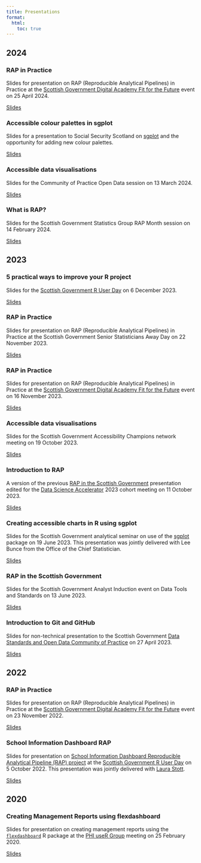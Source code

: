 ```yaml
---
title: Presentations
format: 
  html:
    toc: true
---
```


## 2024

### RAP in Practice

Slides for presentation on RAP (Reproducible Analytical Pipelines) in Practice at the [Scottish Government Digital Academy Fit for the Future](https://digitalacademy.arlo.co/courses/112-fit-for-the-future-leading-a-modern-statistical-service?e=2f5fd1d61f1240239af248e29ede693d) event on 25 April 2024.

[Slides](../2024-04-25_fit-for-the-future/slides.html){.external target="_blank"}

### Accessible colour palettes in sgplot

Slides for a presentation to Social Security Scotland on [sgplot](https://scotgovanalysis.github.io/sgplot/) and the opportunity for adding new colour palettes.

[Slides](../2024-04-11_sgplot-colour-palettes/slides.html){.external target="_blank"}

### Accessible data visualisations

Slides for the Community of Practice Open Data session on 13 March 2024.

[Slides](../2024-03-13_accessible-data-vis/slides.html){.external target="_blank"}

### What is RAP?

Slides for the Scottish Government Statistics Group RAP Month session on 14 February 2024.

[Slides](../2024-02-14_rap-month/slides.html){.external target="_blank"}


## 2023

### 5 practical ways to improve your R project

Slides for the [Scottish Government R User Day](https://datasciencescotland.github.io/R-user-day-talks/2023-12-06/agenda.html) on 6 December 2023.

[Slides](../2023-12-06_r-user-day/slides.html){.external target="_blank"}


### RAP in Practice

Slides for presentation on RAP (Reproducible Analytical Pipelines) in Practice at the Scottish Government Senior Statisticians Away Day on 22 November 2023.

[Slides](../2023-11-22_senior-stats/slides.html){.external target="_blank"}


### RAP in Practice

Slides for presentation on RAP (Reproducible Analytical Pipelines) in Practice at the [Scottish Government Digital Academy Fit for the Future](https://digitalacademy.arlo.co/courses/112-fit-for-the-future-leading-a-modern-statistical-service?e=2f5fd1d61f1240239af248e29ede693d) event on 16 November 2023.

[Slides](../2023-11_fit-for-the-future/slides_fftf.html){.external target="_blank"}


### Accessible data visualisations

Slides for the Scottish Government Accessibility Champions network meeting on 19 October 2023.

[Slides](../2023-10-19_accessible-data-vis/slides.html){.external target="_blank"}

### Introduction to RAP

A version of the previous [RAP in the Scottish Government](#rap-in-the-scottish-government) presentation edited for the [Data Science Accelerator](https://www.gov.scot/publications/data-science-accelerator/) 2023 cohort meeting on 11 October 2023.

[Slides](../2023-10-11_RAP-DSAP/slides.html){.external target="_blank"}

### Creating accessible charts in R using sgplot

Slides for the Scottish Government analytical seminar on use of the [sgplot](https://datasciencescotland.github.io/sgplot/) package on 19 June 2023. This presentation was jointly delivered with Lee Bunce from the Office of the Chief Statistician.

[Slides](../2023-06-19_sgplot/slides.html){.external target="_blank"}

### RAP in the Scottish Government

Slides for the Scottish Government Analyst Induction event on Data Tools and Standards on 13 June 2023.

[Slides](../2023-06-13_RAP-in-SG/slides.html){.external target="_blank"}

### Introduction to Git and GitHub

Slides for non-technical presentation to the Scottish Government [Data Standards and Open Data Community of Practice](https://www.eventbrite.co.uk/e/git-and-github-for-reproducible-data-analysis-tickets-558593497187) on 27 April 2023.

[Slides](../2023-04-27_git-github-intro/slides.html){.external target="_blank"}

## 2022

### RAP in Practice

Slides for presentation on RAP (Reproducible Analytical Pipelines) in Practice at the [Scottish Government Digital Academy Fit for the Future](https://digitalacademy.arlo.co/courses/112-fit-for-the-future-leading-a-modern-statistical-service?e=2f5fd1d61f1240239af248e29ede693d) event on 23 November 2022.

[Slides](https://github.com/alicebyers5/presentations-and-blogs/raw/main/2022-11-23_fit-for-the-future/rap-in-practice.pptx){.download target="_blank"}

### School Information Dashboard RAP

Slides for presentation on [School Information Dashboard Reproducible Analytical Pipeline (RAP) project](https://github.com/DataScienceScotland/school-information-dashboard) at the [Scottish Government R User Day](https://github.com/DataScienceScotland/R-user-day-talks) on 5 October 2022. This presentation was jointly delivered with [Laura Stott](https://github.com/LauraStott). 

[Slides](https://github.com/alicebyers5/presentations-and-blogs/raw/main/2022-10-05_school-information-dashboard-rap/school-information-dashboard-rap.pptx){.download target="_blank"}

## 2020

### Creating Management Reports using flexdashboard

Slides for presentation on creating management reports using the [`flexdashboard`](https://rmarkdown.rstudio.com/flexdashboard/) R package at the [PHI useR Group](https://github.com/Public-Health-Scotland/PHI-useR-group) meeting on 25 February 2020.

[Slides](../2020-02-25_flexdashboard/slides.html){.external target="_blank"}
